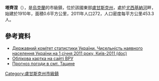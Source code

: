 {{no footnotes|time=2015-09-14T08:54:49+00:00}}
{{coord|48|3|56|N|39|12|43|E|scale:30000|display=title}}

'''塔齊涅'''（{{lang-uk|Тацине}}），是[[烏克蘭|烏克蘭]]的市級鎮，位於該國東部[[盧甘斯克州|盧甘斯克州]]，處於[[尤西基納河|尤西基納河]]畔，始建於1910年，面積0.6平方公里，2011年人口272，人口密度每平方公里453.3人。

==參考資料==
*[https://web.archive.org/web/20121010205321/http://stat6.stat.lviv.ua/PXWEB2007/ukr/publ/2011/chnas.zip Державний комітет статистики України. Чисельність наявного населення України на 1 січня 2011 року, Київ-2011 (doc)]
*[http://gska2.rada.gov.ua/pls/z7502/A005?rdat1=20.10.2003&rf7571=19008 Облікова картка на сайті ВРУ]{{dead link|date=2017年12月 |bot=InternetArchiveBot |fix-attempted=yes }}
*[http://weather.in.ua/ua/lyganskaja/25887 Прогноз погоди в смт. Тацине] {{Wayback|url=http://weather.in.ua/ua/lyganskaja/25887 |date=20200815113836 }}

{{DEFAULTSORT:Тацине}}
[[Category:盧甘斯克州市級鎮|Category:盧甘斯克州市級鎮]]


{{Luhansk-geo-stub}}